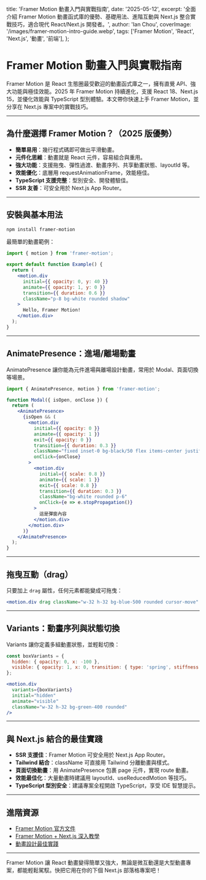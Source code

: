 title: 'Framer Motion 動畫入門與實戰指南',
  date: '2025-05-12',
  excerpt: '全面介紹 Framer Motion 動畫函式庫的優勢、基礎用法、進階互動與 Next.js 整合實戰技巧，適合現代 React/Next.js 開發者。',
  author: 'Ian Chou',
  coverImage: '/images/framer-motion-intro-guide.webp',
  tags: ['Framer Motion', 'React', 'Next.js', '動畫', '前端'],
};

# Framer Motion 動畫入門與實戰指南

Framer Motion 是 React 生態圈最受歡迎的動畫函式庫之一，擁有直覺 API、強大功能與極佳效能。2025 年 Framer Motion 持續進化，支援 React 18、Next.js 15，並優化效能與 TypeScript 型別體驗。本文帶你快速上手 Framer Motion，並分享在 Next.js 專案中的實戰技巧。

---

## 為什麼選擇 Framer Motion？（2025 版優勢）
- **簡單易用**：幾行程式碼即可做出平滑動畫。
- **元件化思維**：動畫就是 React 元件，容易組合與重用。
- **強大功能**：支援拖曳、彈性過渡、動畫序列、共享動畫狀態、layoutId 等。
- **效能優化**：底層用 requestAnimationFrame，效能極佳。
- **TypeScript 支援完整**：型別安全、開發體驗佳。
- **SSR 友善**：可安全用於 Next.js App Router。

---

## 安裝與基本用法

```bash
npm install framer-motion
```

最簡單的動畫範例：

```jsx
import { motion } from 'framer-motion';

export default function Example() {
  return (
    <motion.div
      initial={{ opacity: 0, y: 40 }}
      animate={{ opacity: 1, y: 0 }}
      transition={{ duration: 0.6 }}
      className="p-8 bg-white rounded shadow"
    >
      Hello, Framer Motion!
    </motion.div>
  );
}
```

---

## AnimatePresence：進場/離場動畫

AnimatePresence 讓你能為元件進場與離場設計動畫，常用於 Modal、頁面切換等場景。

```jsx
import { AnimatePresence, motion } from 'framer-motion';

function Modal({ isOpen, onClose }) {
  return (
    <AnimatePresence>
      {isOpen && (
        <motion.div
          initial={{ opacity: 0 }}
          animate={{ opacity: 1 }}
          exit={{ opacity: 0 }}
          transition={{ duration: 0.3 }}
          className="fixed inset-0 bg-black/50 flex items-center justify-center"
          onClick={onClose}
        >
          <motion.div
            initial={{ scale: 0.8 }}
            animate={{ scale: 1 }}
            exit={{ scale: 0.8 }}
            transition={{ duration: 0.3 }}
            className="bg-white rounded p-6"
            onClick={e => e.stopPropagation()}
          >
            這是彈窗內容
          </motion.div>
        </motion.div>
      )}
    </AnimatePresence>
  );
}
```

---

## 拖曳互動（drag）

只要加上 `drag` 屬性，任何元素都能變成可拖曳：

```jsx
<motion.div drag className="w-32 h-32 bg-blue-500 rounded cursor-move" />
```

---

## Variants：動畫序列與狀態切換

Variants 讓你定義多組動畫狀態，並輕鬆切換：

```jsx
const boxVariants = {
  hidden: { opacity: 0, x: -100 },
  visible: { opacity: 1, x: 0, transition: { type: 'spring', stiffness: 120 } }
};

<motion.div
  variants={boxVariants}
  initial="hidden"
  animate="visible"
  className="w-32 h-32 bg-green-400 rounded"
/>
```

---

## 與 Next.js 結合的最佳實踐
- **SSR 支援佳**：Framer Motion 可安全用於 Next.js App Router。
- **Tailwind 結合**：className 可直接用 Tailwind 分離動畫與樣式。
- **頁面切換動畫**：用 AnimatePresence 包裹 page 元件，實現 route 動畫。
- **效能最佳化**：大量動畫時建議用 layoutId、useReducedMotion 等技巧。
- **TypeScript 型別安全**：建議專案全程開啟 TypeScript，享受 IDE 智慧提示。

---

## 進階資源
- [Framer Motion 官方文件](https://www.framer.com/motion/)
- [Framer Motion + Next.js 深入教學](https://www.framer.com/motion/examples/)
- [動畫設計最佳實踐](https://uxdesign.cc/animation-principles-in-ui-design-6c2f3d6bcdfb)

---

Framer Motion 讓 React 動畫變得簡單又強大，無論是微互動還是大型動畫專案，都能輕鬆駕馭。快把它用在你的下個 Next.js 部落格專案吧！
